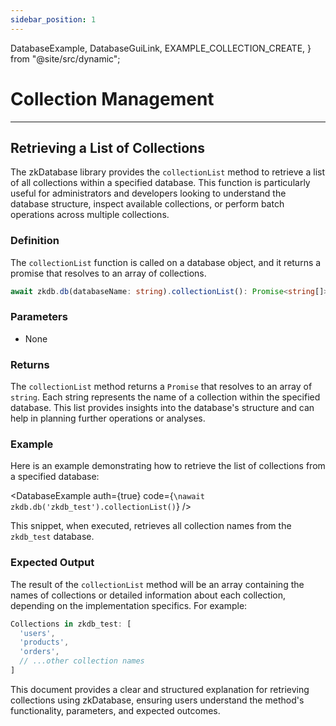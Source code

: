 ```yaml
---
sidebar_position: 1
---
```


  DatabaseExample,
  DatabaseGuiLink,
  EXAMPLE_COLLECTION_CREATE,
} from "@site/src/dynamic";

# Collection Management

---

## Retrieving a List of Collections

The zkDatabase library provides the `collectionList` method to retrieve a list of all collections within a specified database. This function is particularly useful for administrators and developers looking to understand the database structure, inspect available collections, or perform batch operations across multiple collections.

### Definition

The `collectionList` function is called on a database object, and it returns a promise that resolves to an array of collections.

```typescript
await zkdb.db(databaseName: string).collectionList(): Promise<string[]>;
```

### Parameters

- None

### Returns

The `collectionList` method returns a `Promise` that resolves to an array of `string`. Each string represents the name of a collection within the specified database. This list provides insights into the database's structure and can help in planning further operations or analyses.

### Example

Here is an example demonstrating how to retrieve the list of collections from a specified database:

<DatabaseExample
  auth={true}
  code={`\nawait zkdb.db('zkdb_test').collectionList()`}
/>

This snippet, when executed, retrieves all collection names from the `zkdb_test` database.

### Expected Output

The result of the `collectionList` method will be an array containing the names of collections or detailed information about each collection, depending on the implementation specifics. For example:

```javascript
Collections in zkdb_test: [
  'users',
  'products',
  'orders',
  // ...other collection names
]
```

This document provides a clear and structured explanation for retrieving collections using zkDatabase, ensuring users understand the method's functionality, parameters, and expected outcomes.
